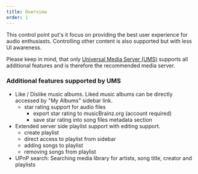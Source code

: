 ```yaml
---
title: Overview
order: 1
---
```


This control point put's it focus on providing the best user experience for audio enthusiasts. Controlling other content is also supported but with less UI
awareness.

Please keep in mind, that only <a href="https://www.universalmediaserver.com/">Universal Media Server (UMS)</a> supports all additional features and is therefore the recommended media server.

### Additional features supported by UMS

- Like / Dislike music albums. Liked music albums can be directly accessed by "My Albums" sidebar link.
  - star rating support for audio files
    - export star rating to musicBrainz.org (account required)
    - save star rating into song files metadata section
- Extended server side playlist support with editing support.
  - create playlist
  - direct access to playlist from sidebar
  - adding songs to playlist
  - removing songs from playlist
- UPnP search: Searching media library for artists, song title, creator and playlists
